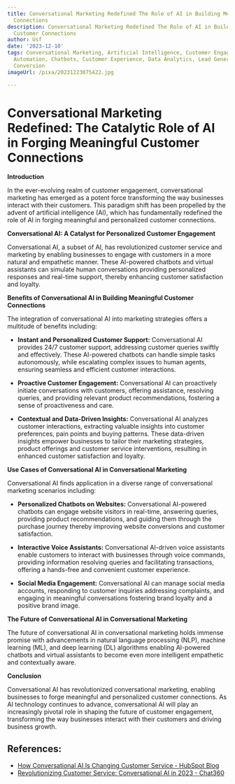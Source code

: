 ```yaml
---
title: Conversational Marketing Redefined The Role of AI in Building Meaningful Customer
  Connections
description: Conversational Marketing Redefined The Role of AI in Building Meaningful
  Customer Connections
author: Usf
date: '2023-12-10'
tags: Conversational Marketing, Artificial Intelligence, Customer Engagement, Personalization,
  Automation, Chatbots, Customer Experience, Data Analytics, Lead Generation, Sales
  Conversion
imageUrl: /pixa/20231223075422.jpg

---
```

# Conversational Marketing  Redefined: The Catalytic Role of AI in Forging Meaningful Customer Connections

**Introduction**

In the ever-evolving realm of customer engagement, conversational marketing has emerged as a potent  force transforming the way businesses interact with  their customers.  This paradigm shift has been propelled by the advent of artificial intelligence  (AI), which has fundamentally redefined the role of AI in forging meaningful and personalized customer connections.

**Conversational AI: A  Catalyst for Personalized Customer Engagement**

Conversational AI,  a subset of AI, has  revolutionized customer service and marketing by enabling businesses to engage with customers in a more natural and empathetic manner. These AI-powered chatbots and virtual assistants can simulate human conversations providing  personalized responses and real-time support, thereby enhancing customer satisfaction and loyalty.

**Benefits of Conversational AI in Building Meaningful  Customer Connections**

The integration of conversational AI into marketing strategies  offers a multitude of benefits  including:

* **Instant and Personalized Customer  Support:** Conversational AI provides 24/7 customer  support, addressing  customer queries swiftly and effectively. These  AI-powered  chatbots can handle simple tasks autonomously, while escalating complex issues to  human agents, ensuring  seamless and efficient customer interactions.

* **Proactive Customer Engagement:** Conversational AI can proactively initiate conversations with customers, offering assistance,  resolving queries, and providing relevant product recommendations, fostering a sense  of proactiveness and care.

* **Contextual and Data-Driven  Insights:** Conversational AI  analyzes customer interactions, extracting valuable insights into customer  preferences, pain points and buying patterns. These  data-driven insights empower businesses to tailor their marketing strategies, product  offerings and customer service interventions, resulting in enhanced customer satisfaction and loyalty.

**Use Cases  of Conversational AI in Conversational Marketing**

Conversational AI finds application in a diverse range of conversational marketing scenarios including:

* **Personalized Chatbots on  Websites:** Conversational AI-powered chatbots can engage website visitors in real-time,  answering queries, providing product recommendations, and guiding them  through the  purchase journey thereby improving website  conversions and customer  satisfaction.

* **Interactive Voice  Assistants:** Conversational AI-driven voice assistants enable customers to interact with businesses through voice commands, providing information resolving queries and  facilitating transactions,  offering a hands-free and convenient customer experience.

* **Social Media Engagement:** Conversational AI can manage social media accounts,  responding to customer inquiries addressing complaints, and engaging in meaningful  conversations  fostering brand loyalty and a positive brand image.

**The Future of Conversational AI in Conversational Marketing**

The future of conversational AI in conversational marketing holds immense promise with  advancements in natural language processing (NLP), machine learning (ML), and deep learning (DL) algorithms enabling AI-powered chatbots and virtual assistants to become even more intelligent empathetic and contextually aware.

**Conclusion**

Conversational AI has revolutionized conversational marketing,  enabling businesses to forge  meaningful and personalized customer connections.  As AI technology continues to advance, conversational AI will play an  increasingly pivotal role in shaping the  future of customer engagement, transforming the way businesses interact with their customers and driving business growth.

## References:
- [How Conversational AI Is Changing Customer Service - HubSpot Blog](https://blog.hubspot.com/service/conversational-ai-customer-service)
- [Revolutionizing Customer Service: Conversational AI in 2023 - Chat360](https://chat360.io/blog/revolutionizing-customer-service-conversational-ai-in-2023/)
